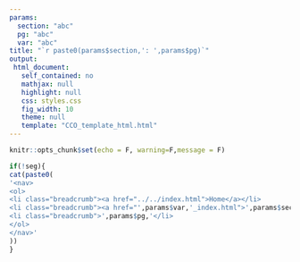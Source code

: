 ```yaml
---
params:
  section: "abc"
  pg: "abc"
  var: "abc"
title: "`r paste0(params$section,': ',params$pg)`"
output: 
 html_document: 
   self_contained: no
   mathjax: null
   highlight: null
   css: styles.css
   fig_width: 10
   theme: null
   template: "CCO_template_html.html"
---
```


```r
knitr::opts_chunk$set(echo = F, warning=F,message = F)
```

```r

if(!seg){
cat(paste0(
'<nav>
<ol>
<li class="breadcrumb"><a href="../../index.html">Home</a></li>
<li class="breadcrumb"><a href="',params$var,'_index.html">',params$section,'</a></li>
<li class="breadcrumb">',params$pg,'</li>
</ol>
</nav>'
))
}
```

